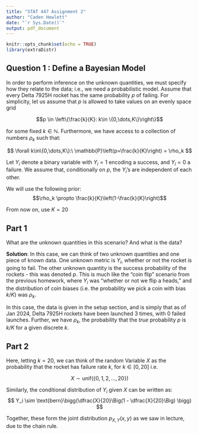```yaml
---
title: "STAT 447 Assignment 2"
author: "Caden Hewlett"
date: "`r Sys.Date()`"
output: pdf_document
---
```



```r
knitr::opts_chunk$set(echo = TRUE)
library(extraDistr)
```


## Question 1 : Define a Bayesian Model

In order to perform inference on the unknown quantities, we must specify how they relate to the data; i.e., we need a probabilistic model. Assume that every Delta 7925H rocket has the same probability 
$p$ of failing. For simplicity, let us assume that $p$ is allowed to take values on an evenly space grid

$$p \in \left\{\frac{k}{K}: k\in \{0,\dots,K\}\right\}$$

for some fixed $k \in \mathbb{N}$. Furthermore, we have access to a collection of numbers 
$\rho_k$ such that:

$$
\forall k\in\{0,\dots,K\}:\ \mathbb{P}\left(p=\frac{k}{K}\right) = \rho_k
$$

Let $Y_i$ denote a binary variable with $Y_i = 1$ encoding a success, and $Y_i = 0$ a failure. 
We assume that, conditionally on $p$, the $Y_i$’s are independent of each other.

We will use the following prior:
$$\rho_k \propto \frac{k}{K}\left(1-\frac{k}{K}\right)$$

From now on, use $K = 20$

## Part 1

What are the unknown quantities in this scenario? And what is the data?


**Solution**: In this case, we can think of two unknown quantities and one piece of known data. One unknown metric is $Y_i$, whether or not the rocket is going to fail. The other unknown quantity is the success probability of the rockets - this was denoted $p$.  This is much like the "coin flip" scenario from the previous homework, where $Y_i$ was "whether or not we flip a heads," and the distribution of coin biases (i.e. the probability we pick a coin with bias $k/K$) was $\rho_k$. 

In this case, the data is given in the setup section, and is simply that as of Jan 2024, Delta 7925H rockets have been launched 3 times, with 0 failed launches. Further, we have $\rho_k$, the probability that the *true* probability $p$ is $k/K$ for a given discrete $k$. 

## Part 2

Here, letting $k = 20$, we can think of the random Variable $X$ as the probability that the rocket has failure rate $k$, for $k \in [0, 20]$ i.e.

$$ X \sim \text{unif}(\{0, 1,2, \dots, 20\}) $$

Similarly, the conditional distribution of $Y_i$ given $X$ can be written as:
$$
Y_i \sim \text{bern}\bigg(\dfrac{X}{20}\Big(1 - \dfrac{X}{20}\Big) \bigg)
$$

Together, these form the joint distribution $p_{X, Y}(x, y)$ as we saw in lecture, due to the chain rule.